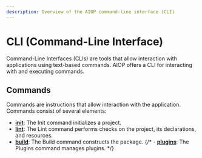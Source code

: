 ```yaml
---
description: Overview of the AIOP command-line interface (CLI)
---
```


# CLI (Command-Line Interface)

Command-Line Interfaces (CLIs) are tools that allow interaction with applications using text-based commands. AIOP offers a CLI for interacting with and executing commands.

## Commands

Commands are instructions that allow interaction with the application. Commands consist of several elements:

- [**init**](/docs/cli/init): The Init command initializes a project.
- [**lint**](/docs/cli/lint): The Lint command performs checks on the project, its declarations, and resources.
- [**build**](/docs/cli/build): The Build command constructs the package.
{/* - [**plugins**](/docs/cli/plugins): The Plugins command manages plugins. */}